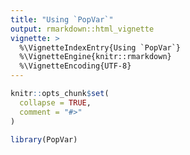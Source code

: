 ```yaml
---
title: "Using `PopVar`"
output: rmarkdown::html_vignette
vignette: >
  %\VignetteIndexEntry{Using `PopVar`}
  %\VignetteEngine{knitr::rmarkdown}
  %\VignetteEncoding{UTF-8}
---
```


```r
knitr::opts_chunk$set(
  collapse = TRUE,
  comment = "#>"
)
```

```r
library(PopVar)
```
